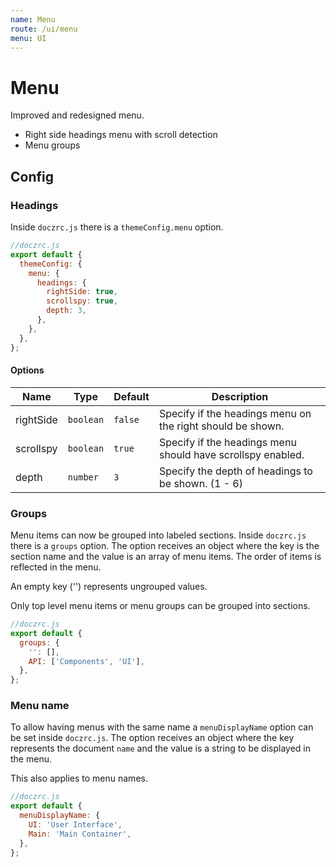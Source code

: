 ```yaml
---
name: Menu
route: /ui/menu
menu: UI
---
```



# Menu

Improved and redesigned menu.

- Right side headings menu with scroll detection
- Menu groups

## Config

### Headings

Inside `doczrc.js` there is a `themeConfig.menu` option.

```js
//doczrc.js
export default {
  themeConfig: {
    menu: {
      headings: {
        rightSide: true,
        scrollspy: true,
        depth: 3,
      },
    },
  },
};
```

#### Options

| Name      | Type      | Default | Description                                                 |
| --------- | --------- | ------- | ----------------------------------------------------------- |
| rightSide | `boolean` | `false` | Specify if the headings menu on the right should be shown.  |
| scrollspy | `boolean` | `true`  | Specify if the headings menu should have scrollspy enabled. |
| depth     | `number`  | `3`     | Specify the depth of headings to be shown. (1 - 6)          |

### Groups

Menu items can now be grouped into labeled sections. Inside `doczrc.js` there is a `groups` option.
The option receives an object where the key is the section name and the value is an array of menu items.
The order of items is reflected in the menu.

<Hint type="info">An empty key ('') represents ungrouped values.</Hint>

<Hint type="warning">
  Only top level menu items or menu groups can be grouped into sections.
</Hint>

```js
//doczrc.js
export default {
  groups: {
    '': [],
    API: ['Components', 'UI'],
  },
};
```

### Menu name

To allow having menus with the same name a `menuDisplayName` option can be set inside `doczrc.js`.
The option receives an object where the key represents the document `name` and the value is a string to be displayed in the menu.

<Hint type="warning">
  This also applies to <InlineCode>menu</InlineCode> names.
</Hint>

```js
//doczrc.js
export default {
  menuDisplayName: {
    UI: 'User Interface',
    Main: 'Main Container',
  },
};
```
